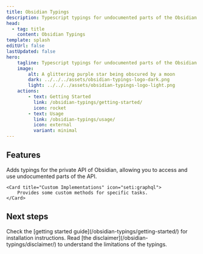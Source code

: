 ```yaml
---
title: Obsidian Typings
description: Typescript typings for undocumented parts of the Obsidian API.
head:
  - tag: title
    content: Obsidian Typings
template: splash
editUrl: false
lastUpdated: false
hero:
    tagline: Typescript typings for undocumented parts of the Obsidian API.
    image:
        alt: A glittering purple star being obscured by a moon
        dark: ../../../assets/obsidian-typings-logo-dark.png
        light: ../../../assets/obsidian-typings-logo-light.png
    actions:
        - text: Getting Started
          link: /obsidian-typings/getting-started/
          icon: rocket
        - text: Usage
          link: /obsidian-typings/usage/
          icon: external
          variant: minimal
---
```



## Features

<CardGrid stagger>
    <Card title="Typings for Private API" icon="magnify">
        Adds typings for the private API of Obsidian, allowing you to access and use undocumented parts of the API.
    </Card>

    <Card title="Custom Implementations" icon="seti:graphql">
        Provides some custom methods for specific tasks.
    </Card>
</CardGrid>


## Next steps

<CardGrid stagger>
    <Card title="Install the package" icon="puzzle">
        Check the [getting started guide](/obsidian-typings/getting-started/) for installation
        instructions.
    </Card>
    <Card title="Read the disclaimer" icon="open-book">
        Read [the disclaimer](/obsidian-typings/disclaimer/) to understand the limitations of the typings.
    </Card>
</CardGrid>
